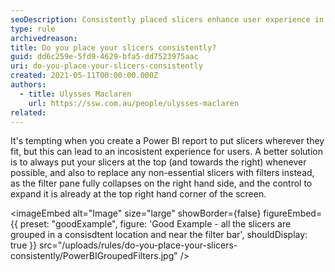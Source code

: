 ```yaml
---
seoDescription: Consistently placed slicers enhance user experience in Power BI reports by streamlining navigation and discovery.
type: rule
archivedreason:
title: Do you place your slicers consistently?
guid: dd6c259e-5fd9-4629-bfa5-dd7523975aac
uri: do-you-place-your-slicers-consistently
created: 2021-05-11T00:00:00.000Z
authors:
  - title: Ulysses Maclaren
    url: https://ssw.com.au/people/ulysses-maclaren
related:
---
```


It's tempting when you create a Power BI report to put slicers wherever they fit, but this can lead to an incosistent experience for users.
A better solution is to always put your slicers at the top (and towards the right) whenever possible, and also to replace any non-essential slicers with filters instead, as the filter pane fully collapses on the right hand side, and the control to expand it is already at the top right hand corner of the screen.

<imageEmbed
  alt="Image"
  size="large"
  showBorder={false}
  figureEmbed={{
    preset: "goodExample",
    figure: 'Good Example - all the slicers are grouped in a consisdtent location and near the filter bar',
    shouldDisplay: true
  }}
  src="/uploads/rules/do-you-place-your-slicers-consistently/PowerBIGroupedFilters.jpg"
/>